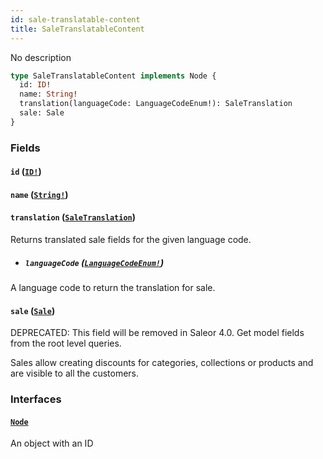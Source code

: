 ```yaml
---
id: sale-translatable-content
title: SaleTranslatableContent
---
```


No description

```graphql
type SaleTranslatableContent implements Node {
  id: ID!
  name: String!
  translation(languageCode: LanguageCodeEnum!): SaleTranslation
  sale: Sale
}
```

### Fields

#### `id` ([`ID!`](../../../developer/api-reference/scalars/id))

#### `name` ([`String!`](../../../developer/api-reference/scalars/string))

#### `translation` ([`SaleTranslation`](../../../developer/api-reference/objects/sale-translation))

Returns translated sale fields for the given language code.

- ##### `languageCode` ([`LanguageCodeEnum!`](../../../developer/api-reference/enums/language-code-enum))

A language code to return the translation for sale.

#### `sale` ([`Sale`](../../../developer/api-reference/objects/sale))

<span class="badge badge--warning">DEPRECATED: This field will be removed in Saleor 4.0. Get model fields from the root level queries.</span>

Sales allow creating discounts for categories, collections or products and are visible to all the customers.

### Interfaces

#### [`Node`](../../../developer/api-reference/interfaces/node)

An object with an ID
